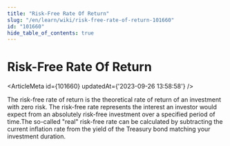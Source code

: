 ```yaml
---
title: "Risk-Free Rate Of Return"
slug: "/en/learn/wiki/risk-free-rate-of-return-101660"
id: "101660"
hide_table_of_contents: true
---
```



# Risk-Free Rate Of Return

<ArticleMeta id={101660} updatedAt={'2023-09-26 13:58:58'} />
<div className='border-solid border-b border-t-0 my-4 border-[var(--ifm-color-gray-300)]' />

The risk-free rate of return is the theoretical rate of return of an investment with zero risk. The risk-free rate represents the interest an investor would expect from an absolutely risk-free investment over a specified period of time.The so-called "real" risk-free rate can be calculated by subtracting the current inflation rate from the yield of the Treasury bond matching your investment duration.
